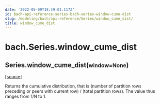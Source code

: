 ```yaml
---
date: '2022-05-09T18:59:01.117Z'
id: bach-api-reference-series-bach-series-window-cume-dist
slug: /modeling/bach/api-reference/Series/window_cume_dist/
title: window_cume_dist
---
```


# bach.Series.window_cume_dist

<div className="method">

<h2 className="signature-method"><span className="additional-name">Series.</span><span className="name">window_cume_dist(</span><small className="parameter-list"><span className="parameter" id="window">window=None</span></small>)</h2>


&#8203;<span className="view-source">[[source]](https://github.com/objectiv/objectiv-analytics/blob/main/bach/bach/series/series.py)</span>

<div className="content">

Returns the cumulative distribution, that is
(number of partition rows preceding or peers with current row) / (total partition rows).
The value thus ranges from 1/N to 1.


</div>


</div>
